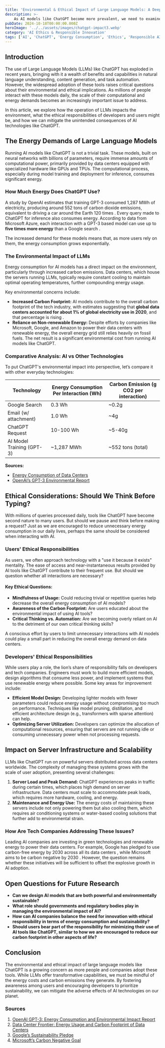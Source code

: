 ```yaml
---
title: 'Environmental & Ethical Impact of Large Language Models: A Deep Dive into ChatGPT and Its Implications'
description: >-
    As AI models like ChatGPT become more prevalent, we need to examine their environmental footprint and ethical considerations. This article explores the energy consumption, environmental impact, server infrastructure, and the responsibilities of users and developers in managing AI responsibly.
pubDate: 2024-10-18T00:00:00.000Z
heroImage: '../../assets/images/chatgpt-impact3.webp'
category: 'AI Ethics & Responsible Innovation'
tags: ['AI', 'ChatGPT', 'Energy Consumption', 'Ethics', 'Responsible AI']
---
```


## Introduction

The use of Large Language Models (LLMs) like ChatGPT has exploded in recent years, bringing with it a wealth of benefits and capabilities in natural language understanding, content generation, and task automation. However, the widespread adoption of these tools raises critical questions about their environmental and ethical implications. As millions of people interact with these models daily, the scale of their computational and energy demands becomes an increasingly important issue to address.

In this article, we explore how the operation of LLMs impacts the environment, what the ethical responsibilities of developers and users might be, and how we can mitigate the unintended consequences of AI technologies like ChatGPT.

## The Energy Demands of Large Language Models

Running AI models like ChatGPT is not a trivial task. These models, built on neural networks with billions of parameters, require immense amounts of computational power, primarily provided by data centers equipped with specialized hardware like GPUs and TPUs. The computational process, especially during model training and deployment for inference, consumes significant energy.

### How Much Energy Does ChatGPT Use?

A study by OpenAI estimates that training GPT-3 consumed 1,287 MWh of electricity, producing around 552 tons of carbon dioxide emissions, equivalent to driving a car around the Earth 120 times  . Every query made to ChatGPT for inference also consumes energy. According to data from Microsoft Azure, each interaction with a GPT-3 based model can use up to **five times more energy** than a Google search .

The increased demand for these models means that, as more users rely on them, the energy consumption grows exponentially.

### The Environmental Impact of LLMs

Energy consumption for AI models has a direct impact on the environment, particularly through increased carbon emissions. Data centers, which house the servers running LLMs, typically require constant cooling to maintain optimal operating temperatures, further compounding energy usage.

Key environmental concerns include:

- **Increased Carbon Footprint:** AI models contribute to the overall carbon footprint of the tech industry, with estimates suggesting that **global data centers accounted for about 1% of global electricity use in 2020**, and that percentage is rising .
- **Reliance on Non-renewable Energy:** Despite efforts by companies like Microsoft, Google, and Amazon to power their data centers with renewable energy, the overall energy grid still relies heavily on fossil fuels. The net result is a significant environmental cost from running AI models like ChatGPT.

### Comparative Analysis: AI vs Other Technologies

To put ChatGPT's environmental impact into perspective, let’s compare it with other everyday technologies:

| Technology             | Energy Consumption Per Interaction (Wh) | Carbon Emission (g CO2 per interaction) |
|------------------------|-----------------------------------------|-----------------------------------------|
| Google Search          | 0.3 Wh                                  | ~0.2g                                  |
| Email (w/ attachment)  | 1.0 Wh                                  | ~4g                                    |
| ChatGPT Request        | 10-100 Wh                               | ~5-40g                                 |
| AI Model Training (GPT-3)| ~1,287 MWh                             | ~552 tons (total)                      |

**Sources:**
- [Energy Consumption of Data Centers](https://datacenterfrontier.com/data-center-energy-usage-stats/) 
- [OpenAI’s GPT-3 Environmental Report](https://openai.com/gpt-3) 

## Ethical Considerations: Should We Think Before Typing?

With millions of queries processed daily, tools like ChatGPT have become second nature to many users. But should we pause and think before making a request? Just as we are encouraged to reduce unnecessary energy consumption in our daily lives, perhaps the same should be considered when interacting with AI.

### Users' Ethical Responsibilities

As users, we often approach technology with a "use it because it exists" mentality. The ease of access and near-instantaneous results provided by AI tools like ChatGPT contribute to their frequent use. But should we question whether all interactions are necessary?

#### Key Ethical Questions:
- **Mindfulness of Usage:** Could reducing trivial or repetitive queries help decrease the overall energy consumption of AI models?
- **Awareness of the Carbon Footprint:** Are users educated about the environmental impact of using AI tools?
- **Critical Thinking vs. Automation:** Are we becoming overly reliant on AI to the detriment of our own critical thinking skills?

A conscious effort by users to limit unnecessary interactions with AI models could play a small part in reducing the overall energy demand on data centers.

### Developers' Ethical Responsibilities

While users play a role, the lion’s share of responsibility falls on developers and tech companies. Engineers must work to build more efficient models, design algorithms that consume less power, and implement systems that use renewable energy where possible. Some key areas for improvement include:

- **Efficient Model Design:** Developing lighter models with fewer parameters could reduce energy usage without compromising too much on performance. Techniques like model pruning, distillation, and efficient architecture design (e.g., transformers with sparse attention) can help.
- **Optimizing Server Utilization:** Developers can optimize the allocation of computational resources, ensuring that servers are not running idle or consuming unnecessary power when not processing requests.

## Impact on Server Infrastructure and Scalability

LLMs like ChatGPT run on powerful servers distributed across data centers worldwide. The complexity of managing these systems grows with the scale of user adoption, presenting several challenges:

1. **Server Load and Peak Demand:** ChatGPT experiences peaks in traffic during certain times, which places high demand on server infrastructure. Data centers must scale to accommodate peak loads, which requires more hardware, cooling, and energy.
2. **Maintenance and Energy Use:** The energy costs of maintaining these servers include not only powering them but also cooling them, which requires air conditioning systems or water-based cooling solutions that further add to environmental strain.

### How Are Tech Companies Addressing These Issues?

Leading AI companies are investing in green technologies and renewable energy to power their data centers. For example, Google has pledged to use carbon-free energy by 2030 across all its data centers , while Microsoft aims to be carbon negative by 2030 . However, the question remains whether these initiatives will be sufficient to offset the explosive growth in AI adoption.

## Open Questions for Future Research

- **Can we design AI models that are both powerful and environmentally sustainable?**
- **What role should governments and regulatory bodies play in managing the environmental impact of AI?**
- **How can AI companies balance the need for innovation with ethical responsibility in terms of energy consumption and sustainability?**
- **Should users bear part of the responsibility for minimizing their use of AI tools like ChatGPT, similar to how we are encouraged to reduce our carbon footprint in other aspects of life?**

## Conclusion

The environmental and ethical impact of large language models like ChatGPT is a growing concern as more people and companies adopt these tools. While LLMs offer transformative capabilities, we must be mindful of the energy costs and carbon emissions they generate. By fostering awareness among users and encouraging developers to prioritize sustainability, we can mitigate the adverse effects of AI technologies on our planet.

### Sources
1. [OpenAI GPT-3: Energy Consumption and Environmental Impact Report](https://openai.com/gpt-3) 
2. [Data Center Frontier: Energy Usage and Carbon Footprint of Data Centers](https://datacenterfrontier.com/data-center-energy-usage-stats/) 
3. [Google’s Sustainability Pledge](https://sustainability.google/) 
4. [Microsoft’s Carbon Negative Goal](https://blogs.microsoft.com/on-the-issues/2020/01/16/microsoft-carbon-negative-2030/) 